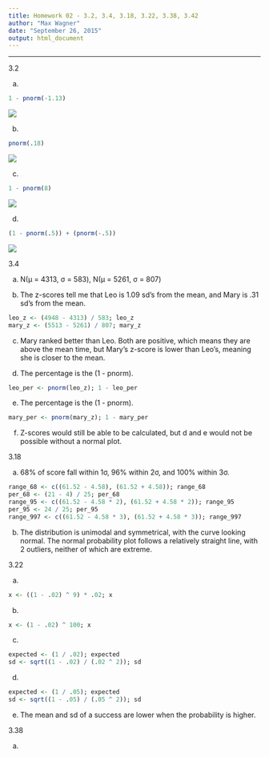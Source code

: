 ```yaml
---
title: Homework 02 - 3.2, 3.4, 3.18, 3.22, 3.38, 3.42
author: "Max Wagner"
date: "September 26, 2015"
output: html_document
---
```

***

3.2

a. 
```r
1 - pnorm(-1.13)
```
![](http://puu.sh/kqnwv/71dbba7614.png)

b. 
```r
pnorm(.18)
```
![](http://puu.sh/kqnxS/3f0cada5a8.png)

c. 
```r
1 - pnorm(8)
```
![](http://puu.sh/kqnq4/4ffe22f585.png)

d. 
```r
(1 - pnorm(.5)) + (pnorm(-.5))
```
![](http://puu.sh/kqntP/1bf46417f7.png)

3.4

a. N(µ = 4313, σ = 583), N(µ = 5261, σ = 807)

b. The z-scores tell me that Leo is 1.09 sd's from the mean, and Mary is .31 sd's from the mean.
```r
leo_z <- (4948 - 4313) / 583; leo_z
mary_z <- (5513 - 5261) / 807; mary_z
```

c. Mary ranked better than Leo. Both are positive, which means they are above the mean time, but Mary's z-score is lower than Leo's, meaning she is closer to the mean.

d. The percentage is the (1 - pnorm).
```r
leo_per <- pnorm(leo_z); 1 - leo_per
```

e. The percentage is the (1 - pnorm).
```r
mary_per <- pnorm(mary_z); 1 - mary_per
```

f. Z-scores would still be able to be calculated, but d and e would not be possible without a normal plot.

3.18

a. 68% of score fall within 1σ, 96% within 2σ, and 100% within 3σ. 
```r
range_68 <- c((61.52 - 4.58), (61.52 + 4.58)); range_68
per_68 <- (21 - 4) / 25; per_68
range_95 <- c((61.52 - 4.58 * 2), (61.52 + 4.58 * 2)); range_95
per_95 <- 24 / 25; per_95
range_997 <- c((61.52 - 4.58 * 3), (61.52 + 4.58 * 3)); range_997 
```

b. The distribution is unimodal and symmetrical, with the curve looking normal. The normal probability plot follows a relatively straight line, with 2 outliers, neither of which are extreme.

3.22

a.
```r
x <- ((1 - .02) ^ 9) * .02; x
```

b.
```r
x <- (1 - .02) ^ 100; x
```

c.
```r
expected <- (1 / .02); expected
sd <- sqrt((1 - .02) / (.02 ^ 2)); sd
```

d.
```r
expected <- (1 / .05); expected
sd <- sqrt((1 - .05) / (.05 ^ 2)); sd
```

e. The mean and sd of a success are lower when the probability is higher.

3.38

a.